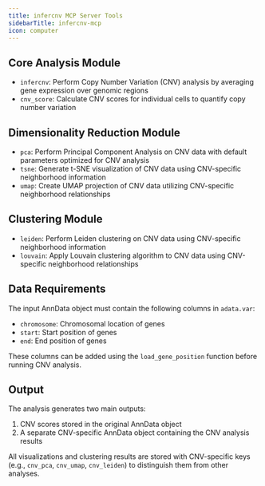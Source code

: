 ```yaml
---
title: infercnv MCP Server Tools
sidebarTitle: infercnv-mcp
icon: computer
---
```


## Core Analysis Module

- `infercnv`: Perform Copy Number Variation (CNV) analysis by averaging gene expression over genomic regions
- `cnv_score`: Calculate CNV scores for individual cells to quantify copy number variation

## Dimensionality Reduction Module

- `pca`: Perform Principal Component Analysis on CNV data with default parameters optimized for CNV analysis
- `tsne`: Generate t-SNE visualization of CNV data using CNV-specific neighborhood information
- `umap`: Create UMAP projection of CNV data utilizing CNV-specific neighborhood relationships

## Clustering Module

- `leiden`: Perform Leiden clustering on CNV data using CNV-specific neighborhood information
- `louvain`: Apply Louvain clustering algorithm to CNV data using CNV-specific neighborhood relationships

## Data Requirements

The input AnnData object must contain the following columns in `adata.var`:
- `chromosome`: Chromosomal location of genes
- `start`: Start position of genes
- `end`: End position of genes

These columns can be added using the `load_gene_position` function before running CNV analysis.

## Output

The analysis generates two main outputs:
1. CNV scores stored in the original AnnData object
2. A separate CNV-specific AnnData object containing the CNV analysis results

All visualizations and clustering results are stored with CNV-specific keys (e.g., `cnv_pca`, `cnv_umap`, `cnv_leiden`) to distinguish them from other analyses.
